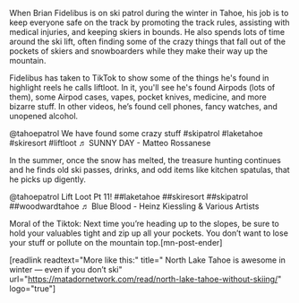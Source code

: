 When Brian Fidelibus is on ski patrol during the winter in Tahoe, his job is to keep everyone safe on the track by promoting the track rules, assisting with medical injuries, and keeping skiers in bounds. He also spends lots of time around the ski lift, often finding some of the crazy things that fall out of the pockets of skiers and snowboarders while they make their way up the mountain.

Fidelibus has taken to TikTok to show some of the things he's found in highlight reels he calls liftloot. In it, you'll see he's found Airpods (lots of them), some Airpod cases, vapes, pocket knives, medicine, and more bizarre stuff. In other videos, he’s found cell phones, fancy watches, and unopened alcohol. 

  @tahoepatrol We have found some crazy stuff #skipatrol #laketahoe #skiresort #liftloot ♬ SUNNY DAY - Matteo Rossanese   

In the summer, once the snow has melted, the treasure hunting continues and he finds old ski passes, drinks, and odd items like kitchen spatulas, that he picks up digently. 

  @tahoepatrol Lift Loot Pt 11! ##laketahoe ##skiresort ##skipatrol ##woodwardtahoe ♬ Blue Blood - Heinz Kiessling & Various Artists   

Moral of the Tiktok: Next time you’re heading up to the slopes, be sure to hold your valuables tight and zip up all your pockets. You don’t want to lose your stuff or pollute on the mountain top.[mn-post-ender]

[readlink readtext="More like this:" title="
North Lake Tahoe is awesome in winter — even if you don’t ski"  url="https://matadornetwork.com/read/north-lake-tahoe-without-skiing/" logo="true"]
